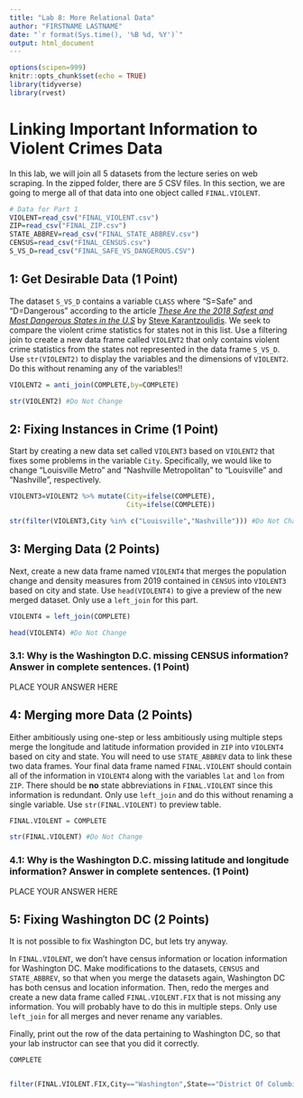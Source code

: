 ```yaml
---
title: "Lab 8: More Relational Data"
author: "FIRSTNAME LASTNAME"
date: "`r format(Sys.time(), '%B %d, %Y')`"
output: html_document
---
```



```r
options(scipen=999)
knitr::opts_chunk$set(echo = TRUE)
library(tidyverse)
library(rvest)
```

# Linking Important Information to Violent Crimes Data

In this lab, we will join all 5 datasets from the lecture series on web scraping. In the zipped folder, there are *5* CSV files. In this section, we are going to merge all of that data into one object called `FINAL.VIOLENT`. 

```r
# Data for Part 1
VIOLENT=read_csv("FINAL_VIOLENT.csv")
ZIP=read_csv("FINAL_ZIP.csv")
STATE_ABBREV=read_csv("FINAL_STATE_ABBREV.csv")
CENSUS=read_csv("FINAL_CENSUS.csv")
S_VS_D=read_csv("FINAL_SAFE_VS_DANGEROUS.CSV")
```

## 1: Get Desirable Data (1 Point)

The dataset `S_VS_D` contains a variable `CLASS` where "S=Safe" and "D=Dangerous" according to the article *[These Are the 2018 Safest and Most Dangerous States in the U.S](https://www.securitysales.com/fire-intrusion/2018-safest-most-dangerous-states-us/)* by [Steve Karantzoulidis](https://www.securitysales.com/author/stevek/). We seek to compare the violent crime statistics for states not in this list. Use a filtering join to create a new data frame called `VIOLENT2` that only contains violent crime statistics from the states not represented in the data frame `S_VS_D`.  Use `str(VIOLENT2)` to display the variables and the dimensions of `VIOLENT2`. Do this without renaming any of the variables!!


```r
VIOLENT2 = anti_join(COMPLETE,by=COMPLETE)

str(VIOLENT2) #Do Not Change
```

## 2: Fixing Instances in Crime (1 Point)

Start by creating a new data set called `VIOLENT3` based on `VIOLENT2` that fixes some problems in the variable `City`. Specifically, we would like to change "Louisville Metro" and "Nashville Metropolitan" to "Louisville" and "Nashville", respectively. 

```r
VIOLENT3=VIOLENT2 %>% mutate(City=ifelse(COMPLETE),
                             City=ifelse(COMPLETE))

str(filter(VIOLENT3,City %in% c("Louisville","Nashville"))) #Do Not Change
```

## 3: Merging Data (2 Points)

Next, create a new data frame named `VIOLENT4` that merges the population change and density measures from 2019 contained in `CENSUS` into `VIOLENT3` based on city and state. Use `head(VIOLENT4)` to give a preview of the new merged dataset. Only use a `left_join` for this part.

```r
VIOLENT4 = left_join(COMPLETE)

head(VIOLENT4) #Do Not Change
```

### 3.1: Why is the Washington D.C. missing CENSUS information? Answer in complete sentences. (1 Point)

PLACE YOUR ANSWER HERE

## 4: Merging more Data (2 Points)

Either ambitiously using one-step or less ambitiously using multiple steps merge the longitude and latitude information provided in `ZIP` into  `VIOLENT4` based on city and state. You will need to use `STATE_ABBREV` data to link these two data frames. Your final data frame named `FINAL.VIOLENT` should contain all of the information in `VIOLENT4` along with the variables `lat` and `lon` from `ZIP`. There should be **no** state abbreviations in `FINAL.VIOLENT` since this information is redundant.  Only use `left_join` and do this without renaming a single variable. Use `str(FINAL.VIOLENT)` to preview table.

```r
FINAL.VIOLENT = COMPLETE

str(FINAL.VIOLENT) #Do Not Change
```

### 4.1: Why is the Washington D.C. missing latitude and longitude information? Answer in complete sentences. (1 Point)

PLACE YOUR ANSWER HERE

## 5: Fixing Washington DC (2 Points)

It is not possible to fix Washington DC, but lets try anyway.

In `FINAL.VIOLENT`, we don't have census information or location information for Washington DC. Make modifications to the datasets, `CENSUS` and `STATE_ABBREV`, so that when you merge the datasets again, Washington DC has both census and location information. Then, redo the merges and create a new data frame called `FINAL.VIOLENT.FIX` that is not missing any information. You will probably have to do this in multiple steps. Only use `left_join` for all merges and never rename any variables.

Finally, print out the row of the data pertaining to Washington DC, so that your lab instructor can see that you did it correctly. 

```r
COMPLETE


filter(FINAL.VIOLENT.FIX,City=="Washington",State=="District Of Columbia") # Do Not Change
```